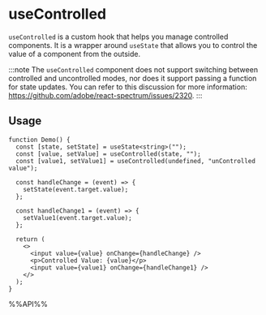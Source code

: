 # useControlled

`useControlled` is a custom hook that helps you manage controlled components. It is a wrapper around `useState` that allows you to control the value of a component from the outside.

:::note
The `useControlled` component does not support switching between controlled and uncontrolled modes, nor does it support passing a function for state updates. You can refer to this discussion for more information: https://github.com/adobe/react-spectrum/issues/2320.
:::

## Usage

```tsx live
function Demo() {
  const [state, setState] = useState<string>("");
  const [value, setValue] = useControlled(state, "");
  const [value1, setValue1] = useControlled(undefined, "unControlled value");

  const handleChange = (event) => {
    setState(event.target.value);
  };

  const handleChange1 = (event) => {
    setValue1(event.target.value);
  };

  return (
    <>
      <input value={value} onChange={handleChange} />
      <p>Controlled Value: {value}</p>
      <input value={value1} onChange={handleChange1} />
    </>
  );
}
```

%%API%%
